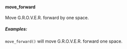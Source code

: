 #### move_forward

Move G.R.O.V.E.R. forward by one space.

##### Examples:

`move_forward()` will move G.R.O.V.E.R. forward one space.
